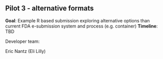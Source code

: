 

## Pilot 3 - alternative formats

**Goal**: Example R based submission exploring alternative options than current FDA e-submission system and process (e.g. container)
**Timeline**: TBD
  
Developer team:     

Eric Nantz (Eli Lilly)  
